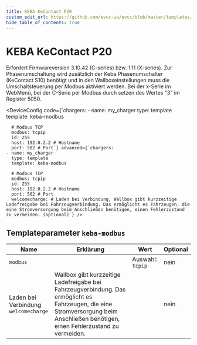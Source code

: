 ```yaml
---
title: KEBA KeContact P20
custom_edit_url: https://github.com/evcc-io/evcc/blob/master/templates/definition/charger/keba-modbus.yaml
hide_table_of_contents: true
---
```



# KEBA KeContact P20

<DeviceFeatures features="1p3p,mA,rfid,sponsorship" />

Erfordert Firmwareversion 3.10.42 (C-series) bzw. 1.11 (X-series). Zur Phasenumschaltung wird zusätzlich der Keba Phasenumschalter (KeContact S10) benötigt und in den Wallboxeinstellungen muss die Umschaltsteuerung per Modbus aktiviert werden. Bei der x-Serie im WebMenü, bei der C-Serie per Modbus durch setzen des Wertes "3" im Register 5050.


<DeviceConfig code={`chargers:
    - name: my_charger
      type: template
      template: keba-modbus
      
      # Modbus TCP
      modbus: tcpip
      id: 255
      host: 192.0.2.2 # Hostname
      port: 502 # Port`} advanced={`chargers:
    - name: my_charger
      type: template
      template: keba-modbus
      
      # Modbus TCP
      modbus: tcpip
      id: 255
      host: 192.0.2.2 # Hostname
      port: 502 # Port
      welcomecharge: # Laden bei Verbindung, Wallbox gibt kurzzeitige Ladefreigabe bei Fahrzeugverbindung. Das ermöglicht es Fahrzeugen, die eine Stromversorgung beim Anschließen benötigen, einen Fehlerzustand zu vermeiden. (optional)`} />

## Templateparameter `keba-modbus`

| Name | Erklärung | Wert | Optional |
|-----------|-----------|------|----------|
| `modbus` |  | Auswahl: `tcpip` | nein |
| Laden bei Verbindung<br/>`welcomecharge` | Wallbox gibt kurzzeitige Ladefreigabe bei Fahrzeugverbindung. Das ermöglicht es Fahrzeugen, die eine Stromversorgung beim Anschließen benötigen, einen Fehlerzustand zu vermeiden. |  | nein |

<SponsorshipRequired />

